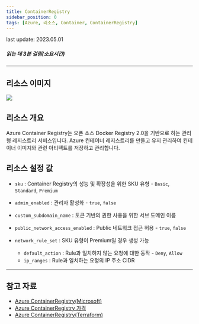 ```yaml
---
title: ContainerRegistry
sidebar_position: 0
tags: [Azure, 리소스, Container, ContainerRegistry]
---
```



<span className="theme-doc-version-badge badge badge--secondary">
    last update: 2023.05.01
</span>

##### 읽는 데 3분 걸림(소요시간)

*****

## 리소스 이미지
<img src={icon} />

## 리소스 개요
Azure Container Registry는 오픈 소스 Docker Registry 2.0을 기반으로 하는 관리형 레지스트리 서비스입니다. 
Azure 컨테이너 레지스트리를 만들고 유지 관리하여 컨테이너 이미지와 관련 아티팩트를 저장하고 관리합니다.






## 리소스 설정 값
- ```sku``` : Container Registry의 성능 및 확장성을 위한 SKU 유형 - ```Basic```, ```Standard```, ```Premium```

- ```admin_enabled``` : 관리자 활성화 - ```true```, ```false```

- ```custom_subdomain_name``` : 토큰 기반의 권한 사용을 위한 서브 도메인 이름
   
- ```public_network_access_enabled``` : Public 네트워크 접근 허용 - ```true```, ```false```

- ```network_rule_set``` : SKU 유형이 Premium일 경우 생성 가능
    + ```default_action``` : Rule과 일치하지 않는 요청에 대한 동작 - ```Deny```, ```Allow```
    + ```ip_ranges``` : Rule과 일치하는 요청의 IP 주소 CIDR



*****
## 참고 자료
- [Azure ContainerRegistry(Microsoft)](https://learn.microsoft.com/ko-kr/azure/container-registry/container-registry-intro)
- [Azure ContainerRegistry 가격](https://azure.microsoft.com/en-us/pricing/details/container-registry/) 
- [Azure ContainerRegistry(Terraform)](https://registry.terraform.io/providers/hashicorp/azurerm/latest/docs/resources/container_registry)
